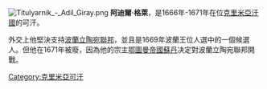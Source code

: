 [[File:Titulyarnik_-_Adil_Giray.png|thumb]]
'''阿迪爾·格萊'''，是1666年-1671年在位[[克里米亞汗國|克里米亞汗國]]的可汗。

外交上他堅決支持[[波蘭立陶宛聯邦|波蘭立陶宛聯邦]]，並且是1669年波蘭王位人選中的一個候選人。但他在1671年被廢，因為他的宗主[[鄂圖曼帝國|鄂圖曼帝國]][[苏丹_(称谓)|蘇丹]]决定對波蘭立陶宛聯邦開戰。

[[Category:克里米亞可汗|Category:克里米亞可汗]]
